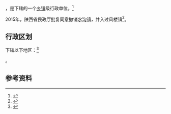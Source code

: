 {{中国乡级行政区|61/10/23/107/000}}

'''{{PAGENAMEBASE}}'''，是{{PRC admin/fullname|61/10/23/107/000|3}}下辖的一个[[乡镇|乡镇]]级行政单位。<ref>{{PRC admin/ref sgc|{{PRC admin/parent|61/10/23/107/000}}}}</ref>

2015年，陕西省民政厅批复同意撤销[[水沟镇_(商南县)|水沟镇]]，并入过风楼镇<ref>{{Cite web |url=http://shaanxi.mca.gov.cn/article/mzyw1/201507/20150700841888.shtml |title=陕西省民政厅关于陕西省乡镇行政区划调整的公告 |access-date=2017-09-14 |archive-url=https://web.archive.org/web/20170914220400/http://shaanxi.mca.gov.cn/article/mzyw1/201507/20150700841888.shtml |archive-date=2017-09-14 |dead-url=yes }}</ref>。

== 行政区划 ==

{{PAGENAMEBASE}}下辖以下地区：<ref>{{PRC admin/ref sgc|61/10/23/107/000}}</ref>

{{PRC admin/children|61/10/23/107/000}}。

== 参考资料 ==

{{reflist}}

{{行政区划小作品}}
{{PRC admin/navcat|61/10/23/107/000}}